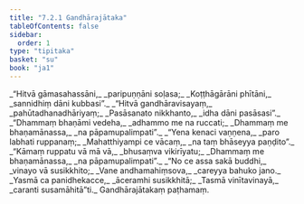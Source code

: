 ```yaml
---
title: "7.2.1 Gandhārajātaka"
tableOfContents: false
sidebar:
  order: 1
type: "tipitaka"
basket: "su"
book: "ja1"
---
```



<DynamicBreadcrumb />

<Division number="76" book="ja1" bookNo="22" page="284">

<Paragraph number="1572" type="verses" book="ja1">
_“Hitvā gāmasahassāni,_  
_paripuṇṇāni soḷasa;_  
_Koṭṭhāgārāni phītāni,_  
_sannidhiṃ dāni kubbasi”._  

</Paragraph>

</Division>
<Division number="77" book="ja1" bookNo="22" page="285">

<Paragraph number="1573" type="verses" book="ja1">
_“Hitvā gandhāravisayaṃ,_  
_pahūtadhanadhāriyaṃ;_  
_Pasāsanato nikkhanto,_  
_idha dāni pasāsasi”._  

</Paragraph>

</Division>
<Division number="78" book="ja1" bookNo="22" page="285">

<Paragraph number="1574" type="verses" book="ja1">
_“Dhammaṃ bhaṇāmi vedeha,_  
_adhammo me na ruccati;_  
_Dhammaṃ me bhaṇamānassa,_  
_na pāpamupalimpati”._  

</Paragraph>

</Division>
<Division number="79" book="ja1" bookNo="22" page="285">

<Paragraph number="1575" type="verses" book="ja1">
_“Yena kenaci vaṇṇena,_  
_paro labhati ruppanaṃ;_  
_Mahatthiyampi ce vācaṃ,_  
_na taṃ bhāseyya paṇḍito”._  

</Paragraph>

</Division>
<Division number="80" book="ja1" bookNo="22" page="285">

<Paragraph number="1576" type="verses" book="ja1">
_“Kāmaṃ ruppatu vā mā vā,_  
_bhusaṃva vikirīyatu;_  
_Dhammaṃ me bhaṇamānassa,_  
_na pāpamupalimpati”._  

</Paragraph>

</Division>
<Division number="81" book="ja1" bookNo="22" page="285">

<Paragraph number="1577" type="verses" book="ja1">
_“No ce assa sakā buddhi,_  
_vinayo vā susikkhito;_  
_Vane andhamahiṃsova,_  
_careyya bahuko jano._  

</Paragraph>

</Division>
<Division number="82" book="ja1" bookNo="22" page="285">

<Paragraph number="1578" type="verses" book="ja1">
_Yasmā ca panidhekacce,_  
_āceramhi susikkhitā;_  
_Tasmā vinītavinayā,_  
_caranti susamāhitā”ti._  


</Paragraph>
</Division>

<Paragraph number="1579" type="center" book="ja1">
Gandhārajātakaṃ paṭhamaṃ.
</Paragraph>